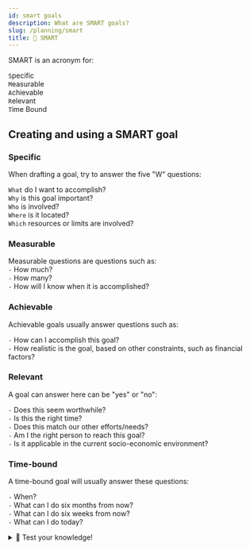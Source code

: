 ```yaml
---
id: smart goals
description: What are SMART goals?
slug: /planning/smart
title: 🧠 SMART
---
```


SMART is an acronym for:

`S`pecific <br />
`M`easurable <br />
`A`chievable <br />
`R`elevant <br />
`T`ime Bound <br />

## Creating and using a SMART goal

### Specific

When drafting a goal, try to answer the five "W" questions: <br />

`What` do I want to accomplish? <br />
`Why` is this goal important? <br />
`Who` is involved? <br />
`Where` is it located? <br />
`Which` resources or limits are involved? <br />

### Measurable

Measurable questions are questions such as: <br />
`-` How much? <br />
`-` How many? <br />
`-` How will I know when it is accomplished? <br />

### Achievable

Achievable goals usually answer questions such as: <br />

`-` How can I accomplish this goal? <br />
`-` How realistic is the goal, based on other constraints, such as financial factors? <br />

### Relevant

A goal can answer here can be "yes" or "no": <br />

`-` Does this seem worthwhile? <br />
`-` Is this the right time? <br />
`-` Does this match our other efforts/needs? <br />
`-` Am I the right person to reach this goal? <br />
`-` Is it applicable in the current socio-economic environment? <br />

### Time-bound

A time-bound goal will usually answer these questions: <br />

`-` When? <br />
`-` What can I do six months from now? <br />
`-` What can I do six weeks from now? <br />
`-` What can I do today? <br />

<details>
  <summary>🧠 Test your knowledge!</summary>

<iframe src="https://quizlet.com/681382540/match/embed?i=3loczc&x=1jj1" height="500" width="100%"></iframe>

</details>